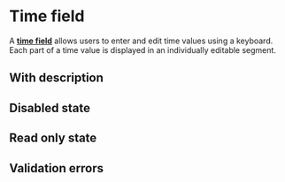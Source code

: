 

<Meta of={TimeFieldStories} />

# Time field

A <a href="https://react-spectrum.adobe.com/react-aria/TimeField.html" target="_blank">**time field**</a> allows users to enter and edit time values using a keyboard. Each part of a time value is displayed in an individually editable segment.

<Canvas of={TimeFieldStories.BasicExample} />

## With description

<Canvas of={TimeFieldStories.TimeFieldDescription} />

## Disabled state

<Canvas of={TimeFieldStories.DisabledState} />

## Read only state

<Canvas of={TimeFieldStories.ReadonlyState} />

## Validation errors

<Canvas of={TimeFieldStories.ValidationError} />